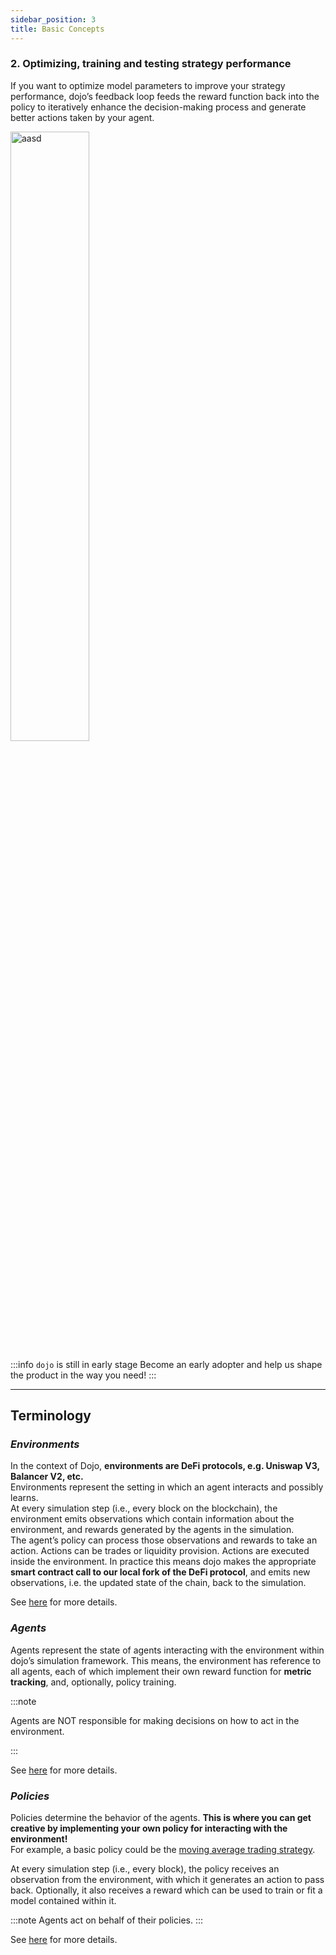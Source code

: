 ```yaml
---
sidebar_position: 3
title: Basic Concepts
---
```


<!-- import Tabs from '@theme/Tabs';


`dojo's` simulation loop combines principles from [reinforcement learning](https://spinningup.openai.com/en/latest/spinningup/rl_intro.html#key-concepts-and-terminology) and [agent-based modelling](https://en.wikipedia.org/wiki/Agent-based_model). This flexible framework enables you to simulate and explore a diverse range of scenarios that reflect DeFi dynamics.   

The schematic below shows the simplified representation of the agent-environment loop. 

<img src={ImgGeneral} alt="aasd" width="40%" />


To make things easier, let’s consider an example of a trader trading on UniswapV3.   

As a first step in the simulation, an environment is created. In this case UniswapV3.  
After initialising the environment, it’s reset to get the first observation from the environment. Observations can be things 
like `block-number`, `pool tokens`, `pool token prices`, etc.   
These obervations are turned into actions via your policies(strategies). Think of a trader making a trade.  
The environment executes these actions on the forked-blockchain. The observations change and the agent computes his 
This can be imagined as the trader doing a trade. This causes a change in the environment, and, as a result, the agent receives 
a new observation from the updated environment along with a reward for taking that action.  

`dojo` can handle this reward for different scenarios: 





### 1. Testing static strategy performance 
If your strategy is static (non-parameter based), the agent’s reward function is simply a measure of performance at every step in the simulation loop.  

<img src={ImgGeneral} alt="aasd" width="50%" />

<!-- <img src=require('@site/static/img/simulation.png').default alt="aasd" width="50px" /> -->
### 2. Optimizing, training and testing strategy performance
If you want to optimize model parameters to improve your strategy performance, dojo’s feedback loop feeds the reward function back into the policy to iteratively enhance the decision-making process and generate better actions taken by your agent. 

<img src={ImgOptimization} alt="aasd" width="50%" />

:::info `dojo` is still in early stage
Become an early adopter and help us shape the product in the way you need!
:::

___
## Terminology

###  *Environments*
In the context of Dojo, **environments are DeFi protocols, e.g. Uniswap V3, Balancer V2, etc.**  
Environments represent the setting in which an agent interacts and possibly learns.  
At every simulation step (i.e., every block on the blockchain),
the environment emits observations which contain information about the environment, and rewards generated by the agents in the simulation.  
The agent’s policy can process those observations and rewards to take an action. Actions can be trades or liquidity provision. Actions are
executed inside  the environment. In practice this means dojo makes the appropriate **smart contract call to our local fork of the DeFi protocol**,
and emits new observations, i.e. the updated state of the chain, back to the simulation.


See [here](./environments/Overview) for more details.

### *Agents*
Agents represent the state of agents interacting with the environment within dojo’s simulation framework.
This means, the environment has reference to all agents, each of which implement their own reward function for **metric tracking**, 
and, optionally, policy training.

:::note

Agents are NOT responsible for making decisions on how to act in the environment.

:::

See [here](./agents) for more details.

### *Policies*
Policies determine the behavior of the agents. **This is where you can get creative by implementing your own policy for interacting with the environment!**  
For example, a basic policy could be the [moving average trading strategy](https://www.investopedia.com/ask/answers/122314/how-do-i-use-moving-average-ma-create-forex-trading-strategy.asp).  

At every simulation step (i.e., every block), the policy receives an observation from the environment, with which it generates an action to pass back. Optionally, it also receives a reward which can be used to train or fit a model contained within it.


:::note
Agents act on behalf of their policies.
:::


See [here](./policies) for more details.

